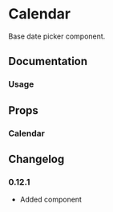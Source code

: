 
# Calendar

Base date picker component.

<Links component="calendar" />

## Documentation

### Usage

<Demo component="calendar/usage" />

## Props

### Calendar

<PropsTable component="Calendar" />

## Changelog

### 0.12.1

- Added component
